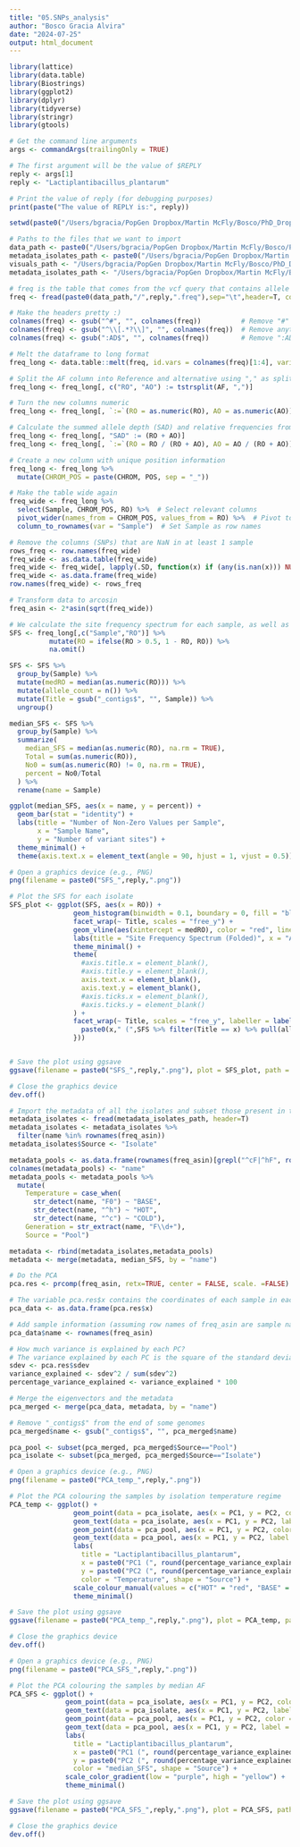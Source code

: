 ```yaml
---
title: "05.SNPs_analysis"
author: "Bosco Gracia Alvira"
date: "2024-07-25"
output: html_document
---
```


```r
library(lattice)
library(data.table)
library(Biostrings)
library(ggplot2)
library(dplyr)
library(tidyverse)
library(stringr)
library(gtools)

```

```r

# Get the command line arguments
args <- commandArgs(trailingOnly = TRUE)

# The first argument will be the value of $REPLY
reply <- args[1]
reply <- "Lactiplantibacillus_plantarum"

# Print the value of reply (for debugging purposes)
print(paste("The value of REPLY is:", reply))

setwd(paste0("/Users/bgracia/PopGen Dropbox/Martin McFly/Bosco/PhD_Dropbox/Microbiome_pangenomic_analysis/data/",reply,"/SNPs_analysis"))

```


```r

# Paths to the files that we want to import
data_path <- paste0("/Users/bgracia/PopGen Dropbox/Martin McFly/Bosco/PhD_Dropbox/Microbiome_pangenomic_analysis/data/",reply,"/SNPs_analysis")
metadata_isolates_path <- paste0("/Users/bgracia/PopGen Dropbox/Martin McFly/Bosco/PhD_Dropbox/Microbiome_pangenomic_analysis/data/",reply,"/Anvio_pangen/Anvio_misc.tsv")
visuals_path <- "/Users/bgracia/PopGen Dropbox/Martin McFly/Bosco/PhD_Dropbox/Microbiome_pangenomic_analysis/visuals"
metadata_isolates_path <- "/Users/bgracia/PopGen Dropbox/Martin McFly/Bosco/PhD_Dropbox/Microbiome_pangenomic_analysis/data/Anvio_misc.tsv"

# freq is the table that comes from the vcf query that contains allele frequencies for each sample
freq <- fread(paste0(data_path,"/",reply,".freq"),sep="\t",header=T, colClasses = "character")

# Make the headers pretty :)
colnames(freq) <- gsub("^#", "", colnames(freq))          # Remove "#"
colnames(freq) <- gsub("^\\[.*?\\]", "", colnames(freq))  # Remove anything between brackets
colnames(freq) <- gsub(":AD$", "", colnames(freq))        # Remove ":AD"

```


```r

# Melt the dataframe to long format
freq_long <- data.table::melt(freq, id.vars = colnames(freq)[1:4], variable.name = "Sample", value.name = "AF")

# Split the AF column into Reference and alternative using "," as splitting element
freq_long <- freq_long[, c("RO", "AO") := tstrsplit(AF, ",")]

# Turn the new columns numeric
freq_long <- freq_long[, `:=`(RO = as.numeric(RO), AO = as.numeric(AO))]

# Calculate the summed allele depth (SAD) and relative frequencies from absolute number of counts
freq_long <- freq_long[, "SAD" := (RO + AO)]
freq_long <- freq_long[, `:=`(RO = RO / (RO + AO), AO = AO / (RO + AO))]

# Create a new column with unique position information
freq_long <- freq_long %>%
  mutate(CHROM_POS = paste(CHROM, POS, sep = "_"))

# Make the table wide again
freq_wide <- freq_long %>%
  select(Sample, CHROM_POS, RO) %>%  # Select relevant columns
  pivot_wider(names_from = CHROM_POS, values_from = RO) %>%  # Pivot to wide format
  column_to_rownames(var = "Sample")  # Set Sample as row names

# Remove the columns (SNPs) that are NaN in at least 1 sample
rows_freq <- row.names(freq_wide)
freq_wide <- as.data.table(freq_wide)
freq_wide <- freq_wide[, lapply(.SD, function(x) if (any(is.nan(x))) NULL else x), .SDcols = names(freq_wide)]
freq_wide <- as.data.frame(freq_wide)
row.names(freq_wide) <- rows_freq

# Transform data to arcosin
freq_asin <- 2*asin(sqrt(freq_wide))

```

```r

# We calculate the site frequency spectrum for each sample, as well as the median allele frequency
SFS <- freq_long[,c("Sample","RO")] %>%
          mutate(RO = ifelse(RO > 0.5, 1 - RO, RO)) %>%
          na.omit()

SFS <- SFS %>%
  group_by(Sample) %>%
  mutate(medRO = median(as.numeric(RO))) %>%
  mutate(allele_count = n()) %>%
  mutate(Title = gsub("_contigs$", "", Sample)) %>%
  ungroup()

median_SFS <- SFS %>%
  group_by(Sample) %>%
  summarize(
    median_SFS = median(as.numeric(RO), na.rm = TRUE),
    Total = sum(as.numeric(RO)),
    No0 = sum(as.numeric(RO) != 0, na.rm = TRUE),
    percent = No0/Total
  ) %>%
  rename(name = Sample)

ggplot(median_SFS, aes(x = name, y = percent)) +
  geom_bar(stat = "identity") +
  labs(title = "Number of Non-Zero Values per Sample",
       x = "Sample Name",
       y = "Number of variant sites") +
  theme_minimal() +
  theme(axis.text.x = element_text(angle = 90, hjust = 1, vjust = 0.5))

# Open a graphics device (e.g., PNG)
png(filename = paste0("SFS_",reply,".png"))

# Plot the SFS for each isolate
SFS_plot <- ggplot(SFS, aes(x = RO)) +
                geom_histogram(binwidth = 0.1, boundary = 0, fill = "blue", color = "black") +
                facet_wrap(~ Title, scales = "free_y") +
                geom_vline(aes(xintercept = medRO), color = "red", linetype = "dashed") +
                labs(title = "Site Frequency Spectrum (Folded)", x = "Allele Frequency (0-0.5)", y = "Count") +
                theme_minimal() +
                theme(
                  #axis.title.x = element_blank(),
                  #axis.title.y = element_blank(),
                  axis.text.x = element_blank(),
                  axis.text.y = element_blank(),
                  #axis.ticks.x = element_blank(),
                  #axis.ticks.y = element_blank()
                ) +
                facet_wrap(~ Title, scales = "free_y", labeller = labeller(Title = function(x) {
                  paste0(x," (",SFS %>% filter(Title == x) %>% pull(allele_count) %>% unique(),")")
                }))


# Save the plot using ggsave
ggsave(filename = paste0("SFS_",reply,".png"), plot = SFS_plot, path = visuals_path, width = 8, height = 6, dpi = 300)

# Close the graphics device
dev.off()

```


```r

# Import the metadata of all the isolates and subset those present in the PCA
metadata_isolates <- fread(metadata_isolates_path, header=T)
metadata_isolates <- metadata_isolates %>%
  filter(name %in% rownames(freq_asin))
metadata_isolates$Source <- "Isolate"

metadata_pools <- as.data.frame(rownames(freq_asin)[grepl("^cF|^hF", rownames(freq_asin))])
colnames(metadata_pools) <- "name"
metadata_pools <- metadata_pools %>%
  mutate(
    Temperature = case_when(
      str_detect(name, "F0") ~ "BASE",
      str_detect(name, "^h") ~ "HOT",
      str_detect(name, "^c") ~ "COLD"),
    Generation = str_extract(name, "F\\d+"),
    Source = "Pool")

metadata <- rbind(metadata_isolates,metadata_pools)
metadata <- merge(metadata, median_SFS, by = "name")

```


```r

# Do the PCA 
pca.res <- prcomp(freq_asin, retx=TRUE, center = FALSE, scale. =FALSE)

# The variable pca.res$x contains the coordinates of each sample in each PC
pca_data <- as.data.frame(pca.res$x)

# Add sample information (assuming row names of freq_asin are sample names)
pca_data$name <- rownames(freq_asin)

# How much variance is explained by each PC? 
# The variance explained by each PC is the square of the standard deviations divided by the total variance.
sdev <- pca.res$sdev
variance_explained <- sdev^2 / sum(sdev^2)
percentage_variance_explained <- variance_explained * 100

```


```r

# Merge the eigenvectors and the metadata
pca_merged <- merge(pca_data, metadata, by = "name")

# Remove "_contigs$" from the end of some genomes
pca_merged$name <- gsub("_contigs$", "", pca_merged$name)

pca_pool <- subset(pca_merged, pca_merged$Source=="Pool")
pca_isolate <- subset(pca_merged, pca_merged$Source=="Isolate")

# Open a graphics device (e.g., PNG)
png(filename = paste0("PCA_temp_",reply,".png"))

# Plot the PCA colouring the samples by isolation temperature regime
PCA_temp <- ggplot() +
                geom_point(data = pca_isolate, aes(x = PC1, y = PC2, color = Temperature, shape = Source), size = 1, alpha = 0.4) +
                geom_text(data = pca_isolate, aes(x = PC1, y = PC2, label = name, color = Temperature), size = 1.5, hjust = -0.5) +
                geom_point(data = pca_pool, aes(x = PC1, y = PC2, color = Temperature, shape = Source), size = 2) +
                geom_text(data = pca_pool, aes(x = PC1, y = PC2, label = name, color = Temperature), size = 1.5, hjust = -0.5) +
                labs(
                  title = "Lactiplantibacillus_plantarum",
                  x = paste0("PC1 (", round(percentage_variance_explained[1], 2), "% variance)"),
                  y = paste0("PC2 (", round(percentage_variance_explained[2], 2), "% variance)"),
                  color = "Temperature", shape = "Source") +
                scale_colour_manual(values = c("HOT" = "red", "BASE" = "grey", "COLD" = "lightblue", "COLD-CONSTANT" = "blue")) +
                theme_minimal()

# Save the plot using ggsave
ggsave(filename = paste0("PCA_temp_",reply,".png"), plot = PCA_temp, path = visuals_path, width = 6, height = 4, dpi = 300)

# Close the graphics device
dev.off()

# Open a graphics device (e.g., PNG)
png(filename = paste0("PCA_SFS_",reply,".png"))

# Plot the PCA colouring the samples by median AF
PCA_SFS <- ggplot() +
              geom_point(data = pca_isolate, aes(x = PC1, y = PC2, color = median_SFS, shape = Source), size = 1, alpha = 0.4) +
              geom_text(data = pca_isolate, aes(x = PC1, y = PC2, label = name, color = median_SFS), size = 1.5, hjust = -0.5) +
              geom_point(data = pca_pool, aes(x = PC1, y = PC2, color = median_SFS, shape = Source), size = 2) +
              geom_text(data = pca_pool, aes(x = PC1, y = PC2, label = name, color = median_SFS), size = 1.5, hjust = -0.5) +
              labs(
                title = "Lactiplantibacillus_plantarum",
                x = paste0("PC1 (", round(percentage_variance_explained[1], 2), "% variance)"),
                y = paste0("PC2 (", round(percentage_variance_explained[2], 2), "% variance)"),
                color = "median_SFS", shape = "Source") +
              scale_color_gradient(low = "purple", high = "yellow") +
              theme_minimal()

# Save the plot using ggsave
ggsave(filename = paste0("PCA_SFS_",reply,".png"), plot = PCA_SFS, path = visuals_path, width = 6, height = 4, dpi = 300)

# Close the graphics device
dev.off()

```

